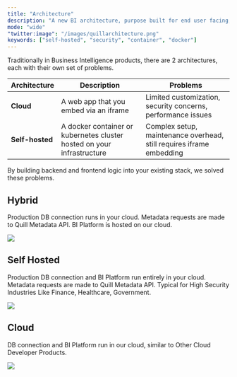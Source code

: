 ```yaml
---
title: "Architecture"
description: "A new BI architecture, purpose built for end user facing, in-product dashboards and reporting."
mode: "wide"
"twitter:image": "/images/quillarchitecture.png"
keywords: ["self-hosted", "security", "container", "docker"]
---
```


Traditionally in Business Intelligence products, there are 2 architectures, each with their own set of problems.

| Architecture    | Description                                                            | Problems                                                             |
| --------------- | ---------------------------------------------------------------------- | -------------------------------------------------------------------- |
| **Cloud**       | A web app that you embed via an iframe                                 | Limited customization, security concerns, performance issues         |
| **Self-hosted** | A docker container or kubernetes cluster hosted on your infrastructure | Complex setup, maintenance overhead, still requires iframe embedding |

By building backend and frontend logic into your existing stack, we solved these problems.

## Hybrid

Production DB connection runs in your cloud. Metadata requests are made to Quill Metadata API. BI Platform is hosted on our cloud.

<img src="/images/quillhybridarchitecture.png" />

## Self Hosted

Production DB connection and BI Platform run entirely in your cloud. Metadata requests are made to Quill Metadata API. Typical for High Security Industries Like Finance, Healthcare, Government.

<img src="/images/quillselfhostedarchitecture.png" />

## Cloud

DB connection and BI Platform run in our cloud, similar to Other Cloud Developer Products.

<img src="/images/quillcloudarchitecture.png" />
